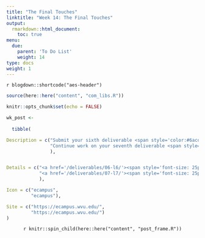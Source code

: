 ```yaml
---
title: "The Final Touches"
linktitle: "Week 14: The Final Touches"
output:
  rmarkdown::html_document:
    toc: true
menu:
  due:
    parent: 'To Do List'
    weight: 14
type: docs
weight: 1
---
```


`r blogdown::shortcode("aes-header")`

```r
source(here::here("content", "com_libs.R"))
```

```r
knitr::opts_chunk$set(echo = FALSE)
```

```r

wk_post <- 
  
  tibble(

Description = c("Submit your sixth deliverable <span style='color:#6acda5;font-weight:bold'>Revise and Resubmit</span>",
                "Continue work on your seventh deliverable <span style='color:#6acda5;font-weight:bold'>Give an Elevator Speech</span>"
                ),


Details = c("<a href='/deliverables/06-l6/'><span style='font-size: 25px; color: #89cff0;'><i class='fas fa-info-circle'></i></span></a>",
            "<a href='/deliverables/07-l7/'><span style='font-size: 25px; color: #89cff0;'><i class='fas fa-info-circle'></i></span></a>"
            ),

Icon = c("ecampus",
         "ecampus"),

Site = c("https://ecampus.wvu.edu/",
         "https://ecampus.wvu.edu/")
)
```

<center>
`r knitr::spin_child(here::here("content", "post_frame.R"))`
</center>
